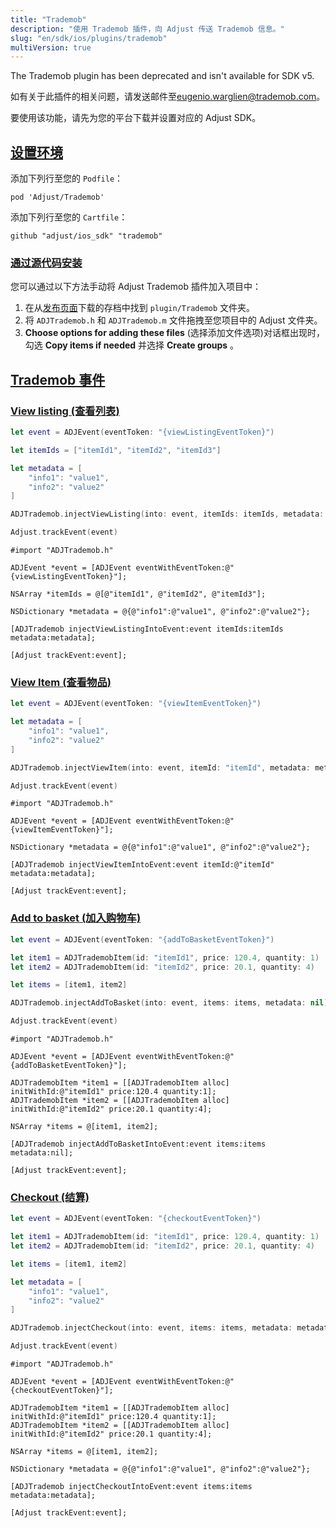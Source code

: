 ```yaml
---
title: "Trademob"
description: "使用 Trademob 插件，向 Adjust 传送 Trademob 信息。"
slug: "en/sdk/ios/plugins/trademob"
multiVersion: true
---
```

<sdkversion version="v5"> <minorversion removed="v5"> 

The Trademob plugin has been deprecated and isn't available for SDK v5\.
</MinorVersion> </SdkVersion> <sdkversion version="v4"> <callout type="note"> 

如有关于此插件的相关问题，请发送邮件至[eugenio.warglien@trademob.com](mailto:eugenio.warglien@trademob.com)。
</Callout> 

要使用该功能，请先为您的平台下载并设置对应的 Adjust SDK。

[设置环境](set-up-your-environment)
-------------------------------

<tabs> <tab title="Cocoapods"> 

添加下列行至您的 `Podfile`：
<codeblock title="Podfile"> 

```text
pod 'Adjust/Trademob'
```

</CodeBlock> </Tab> <tab title="Carthage"> 

添加下列行至您的 `Cartfile`：
<codeblock title="Cartfile"> 

```text
github "adjust/ios_sdk" "trademob"
```

</CodeBlock> </Tab> </Tabs> 

### [通过源代码安装](install-from-source)

您可以通过以下方法手动将 Adjust Trademob 插件加入项目中：

1. 在从[发布页面](https://github.com/adjust/ios_sdk/releases)下载的存档中找到 `plugin/Trademob` 文件夹。
2. 将 `ADJTrademob.h` 和 `ADJTrademob.m` 文件拖拽至您项目中的 Adjust 文件夹。
3. **Choose options for adding these files** \(选择添加文件选项\)对话框出现时，勾选 **Copy items if needed** 并选择 **Create groups** 。

[Trademob 事件](trademob-events)
------------------------------

### [View listing  \(查看列表\)](view-listing)

<tabs> <tab title="Swift" sync="swift"> 

```swift
let event = ADJEvent(eventToken: "{viewListingEventToken}")

let itemIds = ["itemId1", "itemId2", "itemId3"]

let metadata = [
    "info1": "value1",
    "info2": "value2"
]

ADJTrademob.injectViewListing(into: event, itemIds: itemIds, metadata: metadata)

Adjust.trackEvent(event)
```

</Tab> <tab title="Objective-C" sync="objc"> 

```objc
#import "ADJTrademob.h"

ADJEvent *event = [ADJEvent eventWithEventToken:@"{viewListingEventToken}"];

NSArray *itemIds = @[@"itemId1", @"itemId2", @"itemId3"];

NSDictionary *metadata = @{@"info1":@"value1", @"info2":@"value2"};

[ADJTrademob injectViewListingIntoEvent:event itemIds:itemIds metadata:metadata];

[Adjust trackEvent:event];
```

</Tab> </Tabs> 

### [View Item \(查看物品\)](view-item)

<tabs> <tab title="Swift" sync="swift"> 

```swift
let event = ADJEvent(eventToken: "{viewItemEventToken}")

let metadata = [
    "info1": "value1",
    "info2": "value2"
]

ADJTrademob.injectViewItem(into: event, itemId: "itemId", metadata: metadata)

Adjust.trackEvent(event)
```

</Tab> <tab title="Objective-C" sync="objc"> 

```objc
#import "ADJTrademob.h"

ADJEvent *event = [ADJEvent eventWithEventToken:@"{viewItemEventToken}"];

NSDictionary *metadata = @{@"info1":@"value1", @"info2":@"value2"};

[ADJTrademob injectViewItemIntoEvent:event itemId:@"itemId" metadata:metadata];

[Adjust trackEvent:event];
```

</Tab> </Tabs> 

### [Add to basket \(加入购物车\)](add-to-basket)

<tabs> <tab title="Swift" sync="swift"> 

```swift
let event = ADJEvent(eventToken: "{addToBasketEventToken}")

let item1 = ADJTrademobItem(id: "itemId1", price: 120.4, quantity: 1)
let item2 = ADJTrademobItem(id: "itemId2", price: 20.1, quantity: 4)

let items = [item1, item2]

ADJTrademob.injectAddToBasket(into: event, items: items, metadata: nil)

Adjust.trackEvent(event)
```

</Tab> <tab title="Objective-C" sync="objc"> 

```objc
#import "ADJTrademob.h"

ADJEvent *event = [ADJEvent eventWithEventToken:@"{addToBasketEventToken}"];

ADJTrademobItem *item1 = [[ADJTrademobItem alloc] initWithId:@"itemId1" price:120.4 quantity:1];
ADJTrademobItem *item2 = [[ADJTrademobItem alloc] initWithId:@"itemId2" price:20.1 quantity:4];

NSArray *items = @[item1, item2];

[ADJTrademob injectAddToBasketIntoEvent:event items:items metadata:nil];

[Adjust trackEvent:event];
```

</Tab> </Tabs> 

### [Checkout \(结算\)](checkout)

<tabs> <tab title="Swift" sync="swift"> 

```swift
let event = ADJEvent(eventToken: "{checkoutEventToken}")

let item1 = ADJTrademobItem(id: "itemId1", price: 120.4, quantity: 1)
let item2 = ADJTrademobItem(id: "itemId2", price: 20.1, quantity: 4)

let items = [item1, item2]

let metadata = [
    "info1": "value1",
    "info2": "value2"
]

ADJTrademob.injectCheckout(into: event, items: items, metadata: metadata)

Adjust.trackEvent(event)
```

</Tab> <tab title="Objective-C" sync="objc"> 

```objc
#import "ADJTrademob.h"

ADJEvent *event = [ADJEvent eventWithEventToken:@"{checkoutEventToken}"];

ADJTrademobItem *item1 = [[ADJTrademobItem alloc] initWithId:@"itemId1" price:120.4 quantity:1];
ADJTrademobItem *item2 = [[ADJTrademobItem alloc] initWithId:@"itemId2" price:20.1 quantity:4];

NSArray *items = @[item1, item2];

NSDictionary *metadata = @{@"info1":@"value1", @"info2":@"value2"};

[ADJTrademob injectCheckoutIntoEvent:event items:items metadata:metadata];

[Adjust trackEvent:event];
```

</Tab> </Tabs> </SdkVersion>

